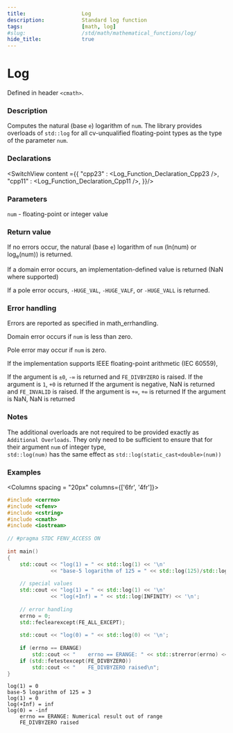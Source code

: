 ```yaml
---
title:                  Log
description:            Standard log function
tags:                   [math, log]
#slug:                  /std/math/mathematical_functions/log/
hide_title:             true
---
```




# Log
Defined in header `<cmath>`.

### Description

Computes the natural (base `e`) logarithm of `num`. The library provides overloads of `std::log` for all cv-unqualified floating-point types as the type of the parameter `num`.


### Declarations

<SwitchView content ={{
    "cpp23" : <Log_Function_Declaration_Cpp23 />,
    "cpp11" : <Log_Function_Declaration_Cpp11 />,
}}/>


### Parameters
 
 `num` - floating-point or integer value

### Return value

If no errors occur, the natural (base `e`) logarithm of `num` (ln(num) or log<sub>e</sub>(num)) is returned.

If a domain error occurs, an implementation-defined value is returned (NaN where supported)

If a pole error occurs, `-HUGE_VAL`, `-HUGE_VALF`, or `-HUGE_VALL` is returned.

### Error handling

Errors are reported as specified in math_errhandling.

Domain error occurs if `num` is less than zero.

Pole error may occur if `num` is zero.

If the implementation supports IEEE floating-point arithmetic (IEC 60559),

If the argument is `±0`, `-∞` is returned and `FE_DIVBYZERO` is raised.
If the argument is `1`, `+0` is returned
If the argument is negative, NaN is returned and `FE_INVALID` is raised.
If the argument is `+∞`, `+∞` is returned
If the argument is NaN, NaN is returned

### Notes

The additional overloads are not required to be provided exactly as `Additional Overloads`. 
They only need to be sufficient to ensure that for their argument `num` of integer type,  <br/>
`std::log(num)` has the same effect as `std::log(static_cast<double>(num))`


### Examples



<Columns spacing = "20px" columns={['6fr', '4fr']}>
<div>

```cpp
#include <cerrno>
#include <cfenv>
#include <cstring>
#include <cmath>
#include <iostream>
 
// #pragma STDC FENV_ACCESS ON
 
int main()
{
    std::cout << "log(1) = " << std::log(1) << '\n'
              << "base-5 logarithm of 125 = " << std::log(125)/std::log(5) << '\n';
 
    // special values
    std::cout << "log(1) = " << std::log(1) << '\n'
              << "log(+Inf) = " << std::log(INFINITY) << '\n';
 
    // error handling
    errno = 0;
    std::feclearexcept(FE_ALL_EXCEPT);
 
    std::cout << "log(0) = " << std::log(0) << '\n';
 
    if (errno == ERANGE)
        std::cout << "    errno == ERANGE: " << std::strerror(errno) << '\n';
    if (std::fetestexcept(FE_DIVBYZERO))
        std::cout << "    FE_DIVBYZERO raised\n";
}
```

</div>

<div>

```plaintext title="Possible Result"
log(1) = 0
base-5 logarithm of 125 = 3
log(1) = 0
log(+Inf) = inf
log(0) = -inf
    errno == ERANGE: Numerical result out of range
    FE_DIVBYZERO raised
```

</div>
</Columns>
